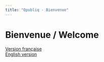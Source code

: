 ```yaml
---
title: "Opubliq - Bienvenue"
---
```


# Bienvenue / Welcome

[Version française](/fr/index.html)  
[English version](/en/index.html)
